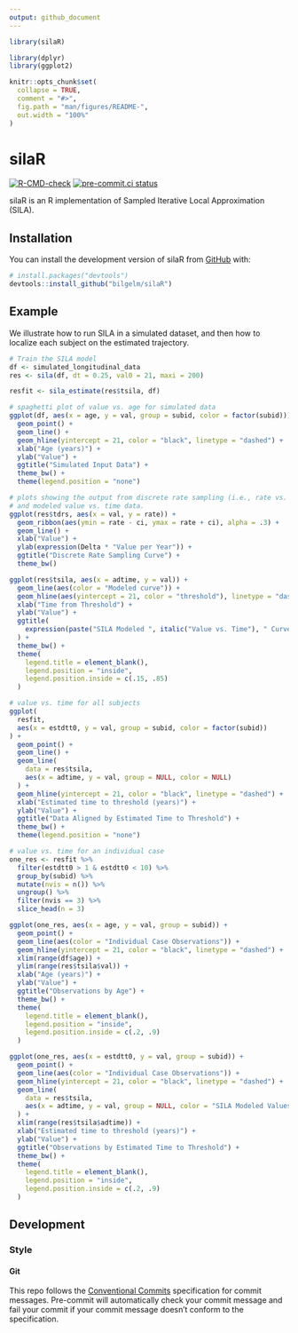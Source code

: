 ```yaml
---
output: github_document
---
```


<!-- README.md is generated from README.Rmd. Please edit that file -->

```r
library(silaR)

library(dplyr)
library(ggplot2)

knitr::opts_chunk$set(
  collapse = TRUE,
  comment = "#>",
  fig.path = "man/figures/README-",
  out.width = "100%"
)
```

# silaR

<!-- badges: start -->
[![R-CMD-check](https://github.com/bilgelm/silaR/actions/workflows/check-R-and-matlab.yaml/badge.svg)](https://github.com/bilgelm/silaR/actions/workflows/check-R-and-matlab.yaml)
[![pre-commit.ci status](https://results.pre-commit.ci/badge/github/bilgelm/silaR/main.svg)](https://results.pre-commit.ci/latest/github/bilgelm/silaR/main)
<!-- badges: end -->

silaR is an R implementation of Sampled Iterative Local Approximation (SILA).

## Installation

You can install the development version of silaR from [GitHub](https://github.com/) with:

``` r
# install.packages("devtools")
devtools::install_github("bilgelm/silaR")
```

## Example

We illustrate how to run SILA in a simulated dataset, and then how to localize
each subject on the estimated trajectory.

```r
# Train the SILA model
df <- simulated_longitudinal_data
res <- sila(df, dt = 0.25, val0 = 21, maxi = 200)

resfit <- sila_estimate(res$tsila, df)
```

```r
# spaghetti plot of value vs. age for simulated data
ggplot(df, aes(x = age, y = val, group = subid, color = factor(subid))) +
  geom_point() +
  geom_line() +
  geom_hline(yintercept = 21, color = "black", linetype = "dashed") +
  xlab("Age (years)") +
  ylab("Value") +
  ggtitle("Simulated Input Data") +
  theme_bw() +
  theme(legend.position = "none")
```

```r
# plots showing the output from discrete rate sampling (i.e., rate vs. value)
# and modeled value vs. time data.
ggplot(res$tdrs, aes(x = val, y = rate)) +
  geom_ribbon(aes(ymin = rate - ci, ymax = rate + ci), alpha = .3) +
  geom_line() +
  xlab("Value") +
  ylab(expression(Delta * "Value per Year")) +
  ggtitle("Discrete Rate Sampling Curve") +
  theme_bw()

ggplot(res$tsila, aes(x = adtime, y = val)) +
  geom_line(aes(color = "Modeled curve")) +
  geom_hline(aes(yintercept = 21, color = "threshold"), linetype = "dashed") +
  xlab("Time from Threshold") +
  ylab("Value") +
  ggtitle(
    expression(paste("SILA Modeled ", italic("Value vs. Time"), " Curve"))
  ) +
  theme_bw() +
  theme(
    legend.title = element_blank(),
    legend.position = "inside",
    legend.position.inside = c(.15, .85)
  )
```

```r
# value vs. time for all subjects
ggplot(
  resfit,
  aes(x = estdtt0, y = val, group = subid, color = factor(subid))
) +
  geom_point() +
  geom_line() +
  geom_line(
    data = res$tsila,
    aes(x = adtime, y = val, group = NULL, color = NULL)
  ) +
  geom_hline(yintercept = 21, color = "black", linetype = "dashed") +
  xlab("Estimated time to threshold (years)") +
  ylab("Value") +
  ggtitle("Data Aligned by Estimated Time to Threshold") +
  theme_bw() +
  theme(legend.position = "none")
```

```r
# value vs. time for an individual case
one_res <- resfit %>%
  filter(estdtt0 > 1 & estdtt0 < 10) %>%
  group_by(subid) %>%
  mutate(nvis = n()) %>%
  ungroup() %>%
  filter(nvis == 3) %>%
  slice_head(n = 3)

ggplot(one_res, aes(x = age, y = val, group = subid)) +
  geom_point() +
  geom_line(aes(color = "Individual Case Observations")) +
  geom_hline(yintercept = 21, color = "black", linetype = "dashed") +
  xlim(range(df$age)) +
  ylim(range(res$tsila$val)) +
  xlab("Age (years)") +
  ylab("Value") +
  ggtitle("Observations by Age") +
  theme_bw() +
  theme(
    legend.title = element_blank(),
    legend.position = "inside",
    legend.position.inside = c(.2, .9)
  )

ggplot(one_res, aes(x = estdtt0, y = val, group = subid)) +
  geom_point() +
  geom_line(aes(color = "Individual Case Observations")) +
  geom_hline(yintercept = 21, color = "black", linetype = "dashed") +
  geom_line(
    data = res$tsila,
    aes(x = adtime, y = val, group = NULL, color = "SILA Modeled Values")
  ) +
  xlim(range(res$tsila$adtime)) +
  xlab("Estimated time to threshold (years)") +
  ylab("Value") +
  ggtitle("Observations by Estimated Time to Threshold") +
  theme_bw() +
  theme(
    legend.title = element_blank(),
    legend.position = "inside",
    legend.position.inside = c(.2, .9)
  )
```

## Development

### Style

#### Git

This repo follows the
[Conventional Commits](https://www.conventionalcommits.org/en/v1.0.0/#summary) 
specification for commit messages.
Pre-commit will automatically check your commit message and fail your commit
if your commit message doesn't conform to the specification.

